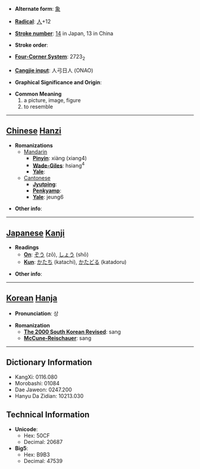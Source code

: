 * '''Alternate form''': [[象]]

* '''[[Wiktionary:Chinese radical index| Radical]]''': [[Wiktionary:Chinese radical index 人|人]]+12

* '''[[Wiktionary:Chinese total strokes index|Stroke number]]''': [[Wiktionary:Chinese total strokes index 14|14]] in Japan, 13 in China

* '''Stroke order''': 

* '''[[Wiktionary:Chinese four corner index|Four-Corner System]]''': 2723<sub>2</sub>

* '''[[Wiktionary:Chinese Cangjie index|Cangjie input]]''': 人弓日人 (ONAO)

* '''Graphical Significance and Origin''': 

* '''Common Meaning'''
*#a picture, image, figure
*# to resemble


----

== [[Chinese]] [[Hanzi]] ==

* '''Romanizations'''
** [[Mandarin]]
*** '''[[Pinyin]]''': xiàng (xiang4)
*** '''[[Wade-Giles]]''': hsiang<sup>4</sup>
*** '''[[Yale]]''': 
**[[Cantonese]]
***'''[[Jyutping]]''':
***'''[[Penkyamp]]''': 
***'''[[Yale]]''': jeung6

* '''Other info''': 

----

== [[Japanese]] [[Kanji]] ==

* '''Readings'''
** '''[[On]]''': [[ぞう]] (zō), [[しょう]] (shō)
** '''[[Kun]]''': [[かたち]] (katachi), [[かたどる]] (katadoru)

* '''Other info''':  

----

== [[Korean]] [[Hanja]] ==

* '''Pronunciation''': 상

* '''Romanization'''
** '''[[The 2000 South Korean Revised Romanization|The 2000 South Korean Revised]]''': sang
** '''[[McCune-Reischauer]]''': sang

----

== Dictionary Information ==

* KangXi: 0116.080
* Morobashi: 01084
* Dae Jaweon: 0247.200
* Hanyu Da Zidian: 10213.030

== Technical Information ==

* '''Unicode''':
** Hex: 50CF
** Decimal: 20687
* '''Big5''':
** Hex: B9B3
** Decimal: 47539
